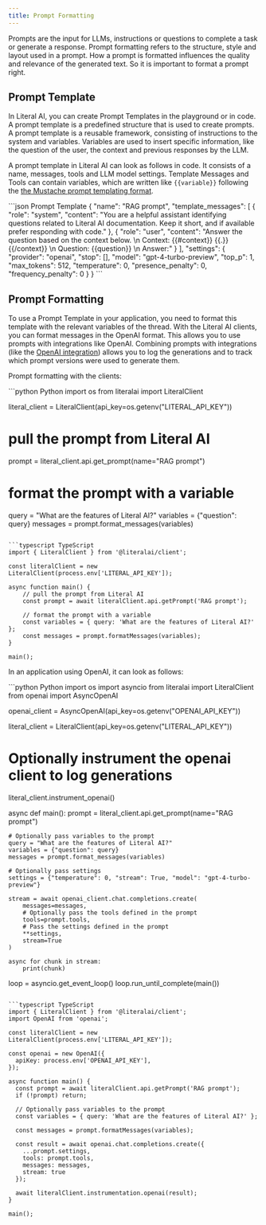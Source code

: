 ```yaml
--- 
title: Prompt Formatting
--- 
```


Prompts are the input for LLMs, instructions or questions to complete a task or generate a response. Prompt formatting refers to the structure, style and layout used in a prompt. How a prompt is formatted influences the quality and relevance of the generated text. So it is important to format a prompt right. 

## Prompt Template
In Literal AI, you can create Prompt Templates in the playground or in code. A prompt template is a predefined structure that is used to create prompts. A prompt template is a reusable framework, consisting of instructions to the system and variables. Variables are used to insert specific information, like the question of the user, the context and previous responses by the LLM. 

A prompt template in Literal AI can look as follows in code. It consists of a name, messages, tools and LLM model settings. Template Messages and Tools can contain variables, which are written like `{{variable}}` following the [the Mustache prompt templating format](https://scalate.github.io/scalate/documentation/mustache.html#Syntax). 

<CodeGroup>
```json Prompt Template
{
  "name": "RAG prompt",
  "template_messages": [
    {
      "role": "system",
      "content": "You are a helpful assistant identifying questions related to Literal AI documentation. Keep it short, and if available prefer responding with code."
    }, {
      "role": "user", 
      "content": "Answer the question based on the context below. \n
        Context: {{#context}} {{.}} {{/context}} \n
        Question: {{question}} \n
        Answer:"
    }
  ],
  "settings": {
    "provider": "openai",
    "stop": [],
    "model": "gpt-4-turbo-preview",
    "top_p": 1,
    "max_tokens": 512,
    "temperature": 0,
    "presence_penalty": 0,
    "frequency_penalty": 0
  }
}
```
</CodeGroup>


## Prompt Formatting

To use a Prompt Template in your application, you need to format this template with the relevant variables of the thread. With the Literal AI clients, you can format messages in the OpenAI format. This allows you to use prompts with integrations like OpenAI. Combining prompts with integrations (like the [OpenAI integration](/integrations/openai)) allows you to log the generations and to track which prompt versions were used to generate them.

Prompt formatting with the clients: 

<CodeGroup>
```python Python
import os
from literalai import LiteralClient

literal_client = LiteralClient(api_key=os.getenv("LITERAL_API_KEY"))

# pull the prompt from Literal AI
prompt = literal_client.api.get_prompt(name="RAG prompt")

# format the prompt with a variable
query = "What are the features of Literal AI?"
variables = {"question": query}
messages = prompt.format_messages(variables)
```

```typescript TypeScript
import { LiteralClient } from '@literalai/client';

const literalClient = new LiteralClient(process.env['LITERAL_API_KEY']);

async function main() {
    // pull the prompt from Literal AI
    const prompt = await literalClient.api.getPrompt('RAG prompt');

    // format the prompt with a variable
    const variables = { query: 'What are the features of Literal AI?' };
    const messages = prompt.formatMessages(variables);
}

main();
```
</CodeGroup>

In an application using OpenAI, it can look as follows: 

<CodeGroup>
```python Python
import os
import asyncio
from literalai import LiteralClient
from openai import AsyncOpenAI

openai_client = AsyncOpenAI(api_key=os.getenv("OPENAI_API_KEY"))

literal_client = LiteralClient(api_key=os.getenv("LITERAL_API_KEY"))
# Optionally instrument the openai client to log generations
literal_client.instrument_openai()

async def main():
    prompt = literal_client.api.get_prompt(name="RAG prompt")

    # Optionally pass variables to the prompt
    query = "What are the features of Literal AI?"
    variables = {"question": query}
    messages = prompt.format_messages(variables)

    # Optionally pass settings
    settings = {"temperature": 0, "stream": True, "model": "gpt-4-turbo-preview"}

    stream = await openai_client.chat.completions.create(
        messages=messages,
        # Optionally pass the tools defined in the prompt
        tools=prompt.tools,
        # Pass the settings defined in the prompt
        **settings,
        stream=True
    )

    async for chunk in stream:
        print(chunk)

loop = asyncio.get_event_loop()
loop.run_until_complete(main())
```

```typescript TypeScript
import { LiteralClient } from '@literalai/client';
import OpenAI from 'openai';

const literalClient = new LiteralClient(process.env['LITERAL_API_KEY']);

const openai = new OpenAI({
  apiKey: process.env['OPENAI_API_KEY'],
});

async function main() {
  const prompt = await literalClient.api.getPrompt('RAG prompt');
  if (!prompt) return;

  // Optionally pass variables to the prompt
  const variables = { query: 'What are the features of Literal AI?' };

  const messages = prompt.formatMessages(variables);

  const result = await openai.chat.completions.create({
    ...prompt.settings,
    tools: prompt.tools,
    messages: messages,
    stream: true
  });

  await literalClient.instrumentation.openai(result);
}

main();

```
</CodeGroup>